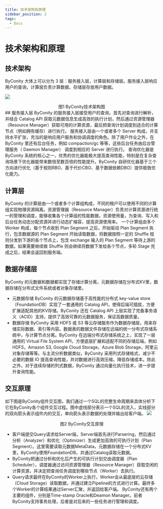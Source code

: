 ```yaml
---
title: 技术架构和原理
sidebar_position: 2
tags:
  - Docs
---
```


# 技术架构和原理

## 技术架构
  ByConity 大体上可以分为 3 层：服务接入层，计算层和存储层。服务接入层响应用户的查询，计算层负责计算数据，存储层存放用户数据。

  ![](./assets/ByConity-technical-architecture.png)
  <center>图1 ByConity技术架构图</center>
## 服务接入层
  ByConity 的服务接入层接受用户的查询，首先对查询进行解析，并结合 Catalog API 获取元数据信息生成高效的执行计划，然后通过资源管理器（Resource Manager）获取可用的计算资源，最后把查询计划调度到适合的计算节点（例如拥有缓存）进行执行。
  服务接入层由一个或者多个 Server 构成，并支持水平扩张，充当的是响应用户服务和协调调度的角色。除了用户作业之外，在 ByConity 里还有后台任务，例如 compaction/gc 等等，这些后台任务由后台管理服务（ Daemon Manager） 调度到相应的 Server 进行执行。
  查询优化器是 ByConity 系统的核心之一，优秀的优化器能极大提高查询性能，特别是在复杂查询场景下优化器能带来数倍至数百倍的性能提升。ByConity 自研优化器基于三个方向进行优化（基于规则RBO、基于代价CBO、基于数据依赖DBO）提供极致优化能力。
  
## 计算层
  ByConity 的计算层由一个或者多个计算组构成，不同的租户可以使用不同的计算组实现物理资源隔离。资源管理器（Resource Manager）负责对计算资源进行统一的管理和调度，能够收集各个计算组的性能数据，资源使用量，为查询、写入和后台任务动态分配资源并进行动态扩缩容，提高资源使用率。
  一个计算组由多个 Worker 构成，每个节点收到 Plan Segment 之后，开始驱动 Plan Segment 执行，包含数据源的 Plan Segment 开始读取数据，将数据按照一定的 Shuffle 规则分发到下游的各个节点上，包含 exchange 输入的 Plan Segment 等待上游的数据，如果需要继续做 Shuffle 则会继续将数据下发给各个节点，多轮 Stage 完成之后，结果会返回到服务端。
  
## 数据存储层
  ByConity 的元数据和数据都实现了存储计算分离，元数据存储在分布式KV里，数据存储在分布式文件系统或者对象存储里。
  - 元数据存储
  ByConity 的元数据存储基于高性能的分布式 key-value store（FoundationDB）实现了一套通用的 Catalog API，使得后端可插拔，方便扩展适配其他的KV存储。ByConity 还在 Catalog API 上层实现了完备事务语义（ACID）支持，提供了高效可靠的元数据服务，保证高数据质量。
  - 数据存储
  ByConity 采用 HDFS 或 S3 等云存储服务作为数据存储层，用来存储实际数据、索引等内容。数据表的数据文件存储在远端的统一分布式存储系统中，与计算节点分离。ByConity 在远端分布式存储系统之上，实现了一层通用的 Virtual File System API，方便底层扩展和适配不同的存储后端，例如 HDFS，Amazon S3, Google Cloud Storage，Azure Blob Storage，阿里云对象存储等等。与主流分析数据类似，ByConity 采用列式存储格式，减少不必要的数据 IO 提高查询性能，并对数据进行高效压缩，降低存储成本。除此之外，对于连续存储的列式数据，ByConity 通过向量化执行技术，进一步提升查询性能。
  
## 交互原理
  如下图是ByConity组件交互图，我们通过一个SQL的完整生命周期来具体分析下它在ByConity各个组件交互过程。图中虚线部分表示一个SQL的流入，实线部分的双向箭头表示组件内的交互，单向箭头表示数据的处理并输出给客户端。
  ![](./assets/boxcnCarlKKAt0hSPtXFOpfmo7c.png)
  <center>图2 ByConity交互原理</center>

  - 客户端提交Query请求给Server端，Server端首先进行Parsering，然后通过分析（Analyzer）和优化（Optimizer）生成更加高效的可执行计划（Plan Segment）。这里需要读取元数据MetaData，元数据存储在一个分布式KV里，ByConity使用FoundationDB，并通过Catalog读取元数据。
  - ByConity把通过分析和优化后产生的可执行计划交由调度器（Plan Scheduler），调度器通过访问资源管理器（Resource Manager）获取空闲的计算资源，并决定把查询任务调度到哪些节点（Worker）去执行。
  - Query请求最终在ByConity的Worker上执行，Worker会从最底层的云存储（Cloud Storage）读取数据，并通过建立Pipeline的方式进行计算。最终多个Worker的计算结果通过Server汇聚，并返回给客户端。
  ByConity还有两个主要的组件，分别是Time-stamp Oracle和Deamon Manager。前者ByConity支持事务处理，后者是对后来的一些任务进行管理和调度。
